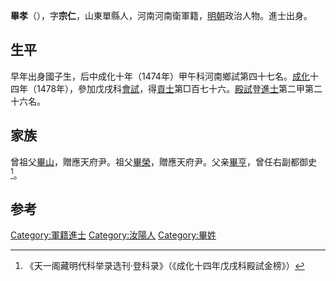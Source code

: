 '''畢孝'''（{{bd|？年||？||}}），字'''宗仁'''，山東單縣人，河南河南衛軍籍，[[明朝|明朝]]政治人物。進士出身。

==生平==
早年出身國子生，后中成化十年（1474年）甲午科河南鄉試第四十七名。[[成化|成化]]十四年（1478年），參加戊戌科[[會試|會試]]，得[[貢士|貢士]]第□百七十六。[[殿試|殿試]]登[[進士|進士]]第二甲第二十六名。

==家族==
曾祖父[[畢山|畢山]]，贈應天府尹。祖父[[畢榮|畢榮]]，贈應天府尹。父亲[[畢亨|畢亨]]，曾任右副都御史<ref>《天一阁藏明代科举录选刊·登科录》（《成化十四年戊戌科殿試金榜》）</ref>。

==参考==
{{reflist}}
{{明朝人物小作品}}
{{成化十四年戊戌科殿試金榜}}

[[Category:軍籍進士|Category:軍籍進士]]
[[Category:汝陽人|Category:汝陽人]]
[[Category:畢姓|Category:畢姓]]